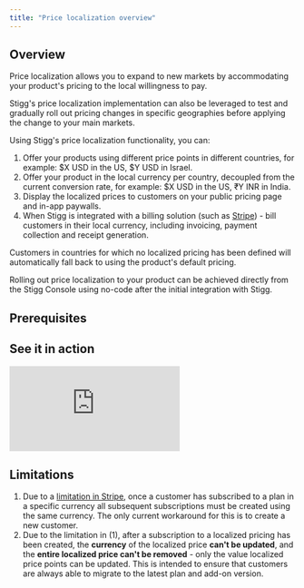 ```yaml
---
title: "Price localization overview"
---
```


## Overview

Price localization allows you to expand to new markets by accommodating your product's pricing to the local willingness to pay. 

Stigg's price localization implementation can also be leveraged to test and gradually roll out pricing changes in specific geographies before applying the change to your main markets. 

Using Stigg's price localization functionality, you can:

1. Offer your products using different price points in different countries, for example: $X USD in the US, $Y USD in Israel.
2. Offer your product in the local currency per country, decoupled from the current conversion rate, for example: $X USD in the US, ₹Y INR in India.
3. Display the localized prices to customers on your public pricing page and in-app paywalls.
4. When Stigg is integrated with a billing solution (such as [Stripe](stripe)) - bill customers in their local currency, including invoicing, payment collection and receipt generation.

Customers in countries for which no localized pricing has been defined will automatically fall back to using the product's default pricing.

Rolling out price localization to your product can be achieved directly from the Stigg Console using no-code after the initial integration with Stigg.

## Prerequisites

<Card 
    title="Model your pricing in Stigg" 
    href="/modeling-your-pricing" 
    icon="chart-tree-map"></Card>

<Card title="Integrate Stigg into your codebase" href="/codebase-integration-overview" icon="computer"></Card>


## See it in action

<Frame>
 <div style={{ paddingBottom: "64.98194945848375%" }} >
    <iframe
      src="https://www.loom.com/embed/beaf23e8f3ca471980368f1610238f72\"
      frameborder="0"
      webkitallowfullscreen
      mozallowfullscreen
      allowfullscreen
      style={{
        position: "absolute",
        top: 0,
        left: 0,
        width: "100%",
        height: "100%",
      }}
    ></iframe>
  </div>
</Frame>

## Limitations

1. Due to a [limitation in Stripe](https://support.stripe.com/questions/setting-a-customers-default-currency), once a customer has subscribed to a plan in a specific currency all subsequent subscriptions must be created using the same currency. The only current workaround for this is to create a new customer.
2. Due to the limitation in (1), after a subscription to a localized pricing has been created, the **currency** of the localized price **can't be updated**, and the **entire localized price can't be removed** \- only the value localized price points can be updated. This is intended to ensure that customers are always able to migrate to the latest plan and add-on version.
